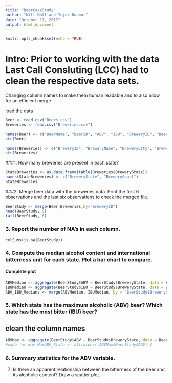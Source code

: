 ---
title: "BeerCaseStudy"
author: "Will Holt and Yejur Kunwar"
date: "October 17, 2017"
output: html_document
---

```{r setup, include=FALSE}
knitr::opts_chunk$set(echo = TRUE)
```

# Intro: Prior to working with the data Last Call Consluting (LCC) had to clean the respective data sets.
Changing column names to make them human readable and to also allow for an efficient merge

load the data
```{r}
Beer <- read.csv("Beers.csv")
Breweries <- read.csv("Breweries.csv")
```


```{r}
names(Beer) <- c("BeerName", "BeerID", "ABV", "IBU", "BreweryID", "BeerStyle", "Ounces")
str(Beer)
```

```{r}
names(Breweries) <- c("BreweryID", "BreweryName", "BreweryCity", "BreweryState")
str(Breweries)
```



###1. How many breweries are present in each state?
```{r}
StateBreweries <- as.data.frame(table(Breweries$BreweryState))
names(StateBreweries) <- c("BreweryState", "BreweryCount")
StateBreweries
```


###2. Merge beer data with the breweries data. Print the first 6 observations and the last six observations to check the merged file.

```{r}
BeerStudy <- merge(Beer,Breweries,by="BreweryID")
head(BeerStudy, 6)
tail(BeerStudy, 6)
```


### 3. Report the number of NA's in each column.

```{r}
colSums(is.na(BeerStudy))
```

### 4. Compute the median alcohol content and international bitterness unit for each state. Plot a bar chart to compare.

#### Complete plot
```{r}
ABVMedian <- aggregate(BeerStudy$ABV ~ BeerStudy$BreweryState, data = BeerStudy, median)
IBUMedian <- aggregate(BeerStudy$IBU ~ BeerStudy$BreweryState, data = BeerStudy, median)
ABV_IBU_Medians <- merge(ABVMedian, IBUMedian, by = "BeerStudy$BreweryState", all = TRUE)
```


### 5. Which state has the maximum alcoholic (ABV) beer? Which state has the most bitter (IBU) beer?
## clean the column names
```{r}
ABVMax <- aggregate(BeerStudy$ABV ~ BeerStudy$BreweryState, data = BeerStudy, max)
#code for max MaxABV_State <- all[order(-ABVMax$BeerStudy$ABV),]

```

### 6. Summary statistics for the ABV variable.
7. Is there an apparent relationship between the bitterness of the
beer and its alcoholic content? Draw a scatter plot.